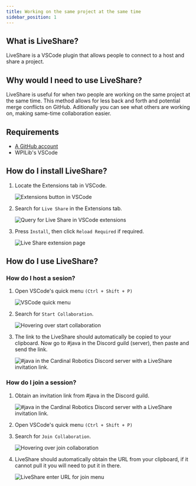 ```yaml
---
title: Working on the same project at the same time
sidebar_position: 1
---
```


## What is LiveShare?

LiveShare is a VSCode plugin that allows people to connect to a host and share a project.

## Why would I need to use LiveShare?

LiveShare is useful for when two people are working on the same project at the same time. This method allows for less back and forth and potential merge conflicts on GitHub. Aditionally you can see what others are working on, making same-time collaboration easier.

## Requirements
- [A GitHub account](../github/Account.mdx)
- WPILib's VSCode

## How do I install LiveShare?

1. Locate the Extensions tab in VSCode.

    ![Extensions button in VSCode](./images/extensionsTab.png)

2. Search for `Live Share` in the Extensions tab.

    ![Query for Live Share in VSCode extensions](./images/queryLiveShare.png)

3. Press `Install`, then click `Reload Required` if required.

    ![Live Share extension page](./images/liveShareExtension.png)

## How do I use LiveShare?

### How do I host a sesion?
1. Open VSCode's quick menu `(Ctrl + Shift + P)`

    ![VSCode quick menu](./images/quickMenu.png)

2. Search for `Start Collaboration`.

    ![Hovering over start collaboration](./images/startCollaborationQuery.png)

3. The link to the LiveShare should automatically be copied to your clipboard. Now go to #java in the Discord guild (server), then paste and send the link.

    ![#java in the Cardinal Robotics Discord server with a LiveShare invitation link.](./images/discordLiveShare.png)

### How do I join a session?

1. Obtain an invitation link from #java in the Discord guild.

    ![#java in the Cardinal Robotics Discord server with a LiveShare invitation link.](./images/discordLiveShare.png)

2. Open VSCode's quick menu `(Ctrl + Shift + P)`

3. Search for `Join Collaboration`.

    ![Hovering over join collaboration](./images/joinCollaborationQuery.png)

4. LiveShare should automatically obtain the URL from your clipboard, if it cannot pull it you will need to put it in there.

    ![LiveShare enter URL for join menu](./images/liveShareConfirm.png)
